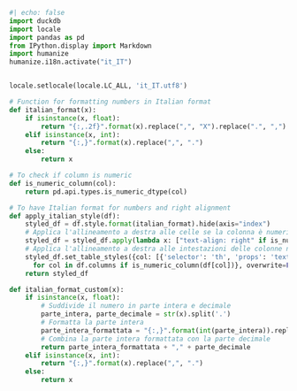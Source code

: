 ```python
#| echo: false
import duckdb
import locale
import pandas as pd
from IPython.display import Markdown
import humanize
humanize.i18n.activate("it_IT")


locale.setlocale(locale.LC_ALL, 'it_IT.utf8')

# Function for formatting numbers in Italian format
def italian_format(x):
    if isinstance(x, float):
        return "{:,.2f}".format(x).replace(",", "X").replace(".", ",").replace("X", ".")
    elif isinstance(x, int):
        return "{:,}".format(x).replace(",", ".")
    else:
        return x

# To check if column is numeric
def is_numeric_column(col):
    return pd.api.types.is_numeric_dtype(col)

# To have Italian format for numbers and right alignment
def apply_italian_style(df):
    styled_df = df.style.format(italian_format).hide(axis="index")
    # Applica l'allineamento a destra alle celle se la colonna è numerica
    styled_df = styled_df.apply(lambda x: ["text-align: right" if is_numeric_column(df[x.name]) else "" for i in x], axis=0)
    # Applica l'allineamento a destra alle intestazioni delle colonne numeriche
    styled_df.set_table_styles({col: [{'selector': 'th', 'props': 'text-align: right;'}]
      for col in df.columns if is_numeric_column(df[col])}, overwrite=False)
    return styled_df

def italian_format_custom(x):
    if isinstance(x, float):
        # Suddivide il numero in parte intera e decimale
        parte_intera, parte_decimale = str(x).split('.')
        # Formatta la parte intera
        parte_intera_formattata = "{:,}".format(int(parte_intera)).replace(",", ".")
        # Combina la parte intera formattata con la parte decimale
        return parte_intera_formattata + "," + parte_decimale
    elif isinstance(x, int):
        return "{:,}".format(x).replace(",", ".")
    else:
        return x
```
